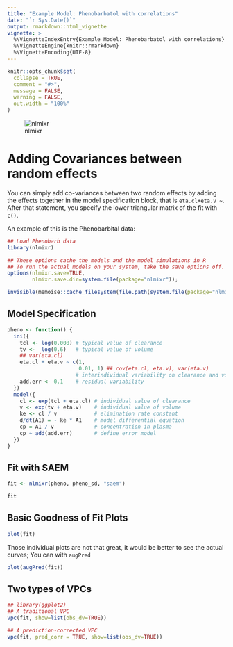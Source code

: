 ```yaml
---
title: "Example Model: Phenobarbatol with correlations"
date: "`r Sys.Date()`"
output: rmarkdown::html_vignette
vignette: >
  %\VignetteIndexEntry{Example Model: Phenobarbatol with correlations}
  %\VignetteEngine{knitr::rmarkdown}
  %\VignetteEncoding{UTF-8}
---
```


```r
knitr::opts_chunk$set(
  collapse = TRUE,
  comment = "#>",
  message = FALSE,
  warning = FALSE,
  out.width = "100%"
)
```

![nlmixr](logo.png)

# Adding Covariances between random effects

You can simply add co-variances between two random effects by adding
the effects together in the model specification block, that is
`eta.cl+eta.v ~`.  After that statement, you specify the lower
triangular matrix of the fit with `c()`.

An example of this is the Phenobarbital data:

```r
## Load Phenobarb data
library(nlmixr)

## These options cache the models and the model simulations in R
## To run the actual models on your system, take the save options off.
options(nlmixr.save=TRUE,
        nlmixr.save.dir=system.file(package="nlmixr"));

invisible(memoise::cache_filesystem(file.path(system.file(package="nlmixr"),"memo")))

```

## Model Specification
```r

pheno <- function() {
  ini({
    tcl <- log(0.008) # typical value of clearance
    tv <-  log(0.6)   # typical value of volume
    ## var(eta.cl)
    eta.cl + eta.v ~ c(1, 
                       0.01, 1) ## cov(eta.cl, eta.v), var(eta.v)
                      # interindividual variability on clearance and volume
    add.err <- 0.1    # residual variability
  })
  model({
    cl <- exp(tcl + eta.cl) # individual value of clearance
    v <- exp(tv + eta.v)    # individual value of volume
    ke <- cl / v            # elimination rate constant
    d/dt(A1) = - ke * A1    # model differential equation
    cp = A1 / v             # concentration in plasma
    cp ~ add(add.err)       # define error model
  })
}

```
## Fit with SAEM
```r
fit <- nlmixr(pheno, pheno_sd, "saem")

fit
```
## Basic Goodness of Fit Plots

```r
plot(fit)
```

Those individual plots are not that great, it would be better to see
the actual curves; You can with `augPred`

```r
plot(augPred(fit))
```

## Two types of VPCs

```r
## library(ggplot2)
## A traditional VPC
vpc(fit, show=list(obs_dv=TRUE))

## A prediction-corrected VPC
vpc(fit, pred_corr = TRUE, show=list(obs_dv=TRUE))
```
